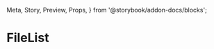   Meta,
  Story,
  Preview,
  Props,
} from '@storybook/addon-docs/blocks';

<Meta title="Files|FileList" component={FileList} />

# FileList

<Preview>
  <Story name="As default">
    <FileList
      drop={['examples']}
      files={[
        {
          tag: 'examples',
          name: 'pos/example-file.jpg',
          type: 'text/csv',
          size: 13400,
          url: 'http://google.ca',
        },
        {
          name: 'pos/example-fil2e.csv',
          type: 'text/csv',
          size: 13400,
          url: 'http://google.ca',
        },
        {
          tag: 'po',
          name: 'misc/example-file.pdf',
          type: 'text/csv',
          size: 13400,
          url: 'http://google.ca',
        },
        {
          name: 'example-file.jpg',
          type: 'text/csv',
          size: 13400,
        },
      ]}
    />
  </Story>
</Preview>
